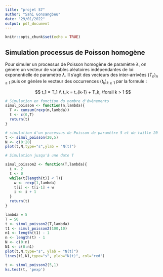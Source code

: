 ---
title: "projet S7"
author: "Sahi Gonsangbeu"
date: "29/01/2022"
output: pdf_document
---

```{r setup, include=FALSE}
knitr::opts_chunk$set(echo = TRUE)
```

## Simulation processus de Poisson homogène

Pour simuler un processus de Poisson homogène de paramètre $\lambda$, on génère un vecteur de variables aléatoires indépendantes de loi exponentielle de paramètre $\lambda$. Il s'agit des vecteurs des inter-arrivées $(T_n)_{n \geq 1}$ puis on génère le vecteur des occurrences $(t_k)_{k \geq 1}$ par la formule :

$$ 
t_1 = T_1 \\
t_k = t_{k-1} + T_k,   \forall k > 1
$$


```{r}
# Simulation en fonction du nombre d'évènements
simul_poisson <- function(n,lambda){
  T <- cumsum(rexp(n,lambda))
  t <- c(0,T)
  return(t)
}

# simulation d'un processus de Poisson de paramètre 5 et de taille 20
t <- simul_poisson(20,5)
N <- c(0:20)
plot(t,N,type="s",ylab = "N(t)")

```

```{r}
# Simulation jusqu'à une date T

simul_poisson2 <- function(T,lambda){
  i <- 2
  t <- 0
  while(t[length(t)] < T){
    w <- rexp(1,lambda)
    t[i] <- t[i-1] + w
    i <- i + 1
  }
  return(t)
}
```

```{r}
lambda = 5
T = 50
t <- simul_poisson2(T,lambda)
t1 <- simul_poisson2(100,10)
n1 <- length(t1) - 1
n <- length(t) - 1
N <- c(0:n)
N1 <- c(0:n1)
plot(t,N,type="s", ylab = "N(t)")
lines(t1,N1,type="s", ylab="N(t)", col="red")

```
```{r}
t <- simul_poisson2(5,1)
ks.test(t, 'pexp')
```

